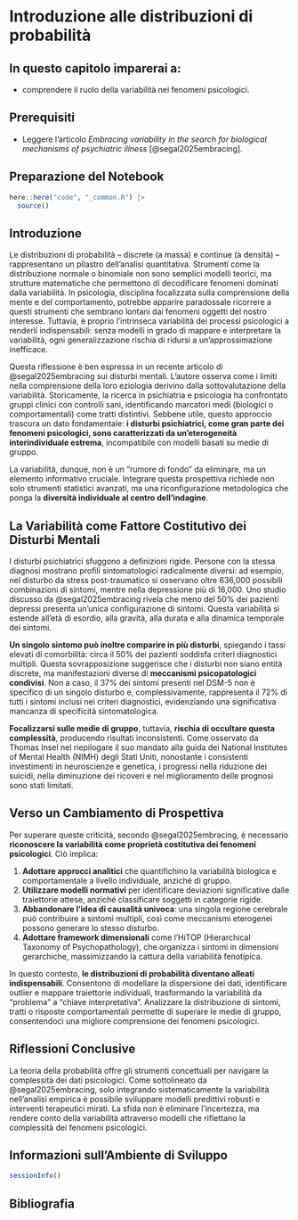 # Introduzione alle distribuzioni di probabilità {#sec-prob-intro-distr}

::: callout-important
## In questo capitolo imparerai a:

- comprendere il ruolo della variabilità nei fenomeni psicologici.
:::

::: callout-tip
## Prerequisiti

- Leggere l'articolo *Embracing variability in the search for biological
mechanisms of psychiatric illness* [@segal2025embracing].
:::

::: callout-caution
## Preparazione del Notebook

```r
here::here("code", "_common.R") |> 
  source()
```
:::


## Introduzione  

Le distribuzioni di probabilità – discrete (a massa) e continue (a densità) – rappresentano un pilastro dell’analisi quantitativa. Strumenti come la distribuzione normale o binomiale non sono semplici modelli teorici, ma strutture matematiche che permettono di decodificare fenomeni dominati dalla variabilità. In psicologia, disciplina focalizzata sulla comprensione della mente e del comportamento, potrebbe apparire paradossale ricorrere a questi strumenti che sembrano lontani dai fenomeni oggetti del nostro interesse. Tuttavia, è proprio l’intrinseca variabilità dei processi psicologici a renderli indispensabili: senza modelli in grado di mappare e interpretare la variabilità, ogni generalizzazione rischia di ridursi a un’approssimazione inefficace.  

Questa riflessione è ben espressa in un recente articolo di @segal2025embracing sui disturbi mentali. L’autore osserva come i limiti nella comprensione della loro eziologia derivino dalla sottovalutazione della variabilità. Storicamente, la ricerca in psichiatria e psicologia ha confrontato gruppi clinici con controlli sani, identificando marcatori medi (biologici o comportamentali) come tratti distintivi. Sebbene utile, questo approccio trascura un dato fondamentale: **i disturbi psichiatrici, come gran parte dei fenomeni psicologici, sono caratterizzati da un’eterogeneità interindividuale estrema**, incompatibile con modelli basati su medie di gruppo.  

La variabilità, dunque, non è un “rumore di fondo” da eliminare, ma un elemento informativo cruciale. Integrare questa prospettiva richiede non solo strumenti statistici avanzati, ma una riconfigurazione metodologica che ponga la **diversità individuale al centro dell’indagine**.  


## La Variabilità come Fattore Costitutivo dei Disturbi Mentali  

I disturbi psichiatrici sfuggono a definizioni rigide. Persone con la stessa diagnosi mostrano profili sintomatologici radicalmente diversi: ad esempio, nel disturbo da stress post-traumatico si osservano oltre 636,000 possibili combinazioni di sintomi, mentre nella depressione più di 16,000. Uno studio discusso da @segal2025embracing rivela che meno del 50% dei pazienti depressi presenta un’unica configurazione di sintomi. Questa variabilità si estende all’età di esordio, alla gravità, alla durata e alla dinamica temporale dei sintomi.  

**Un singolo sintomo può inoltre comparire in più disturbi**, spiegando i tassi elevati di comorbilità: circa il 50% dei pazienti soddisfa criteri diagnostici multipli. Questa sovrapposizione suggerisce che i disturbi non siano entità discrete, ma manifestazioni diverse di **meccanismi psicopatologici condivisi**. Non a caso, il 37% dei sintomi presenti nel DSM-5 non è specifico di un singolo disturbo e, complessivamente, rappresenta il 72% di tutti i sintomi inclusi nei criteri diagnostici, evidenziando una significativa mancanza di specificità sintomatologica.  

**Focalizzarsi sulle medie di gruppo**, tuttavia, **rischia di occultare questa complessità**, producendo risultati inconsistenti. Come osservato da Thomas Insel nel riepilogare il suo mandato alla guida dei National Institutes of Mental Health (NIMH) degli Stati Uniti, nonostante i consistenti investimenti in neuroscienze e genetica, i progressi nella riduzione dei suicidi, nella diminuzione dei ricoveri e nel miglioramento delle prognosi sono stati limitati.


## Verso un Cambiamento di Prospettiva  

Per superare queste criticità, secondo @segal2025embracing, è necessario **riconoscere la variabilità come proprietà costitutiva dei fenomeni psicologici**. Ciò implica:  

1. **Adottare approcci analitici** che quantifichino la variabilità biologica e comportamentale a livello individuale, anziché di gruppo.  
2. **Utilizzare modelli normativi** per identificare deviazioni significative dalle traiettorie attese, anziché classificare soggetti in categorie rigide.  
3. **Abbandonare l’idea di causalità univoca**: una singola regione cerebrale può contribuire a sintomi multipli, così come meccanismi eterogenei possono generare lo stesso disturbo.  
4. **Adottare framework dimensionali** come l’HiTOP (Hierarchical Taxonomy of Psychopathology), che organizza i sintomi in dimensioni gerarchiche, massimizzando la cattura della variabilità fenotipica.  

In questo contesto, **le distribuzioni di probabilità diventano alleati indispensabili**. Consentono di modellare la dispersione dei dati, identificare outlier e mappare traiettorie individuali, trasformando la variabilità da “problema” a “chiave interpretativa”. Analizzare la distribuzione di sintomi, tratti o risposte comportamentali permette di superare le medie di gruppo, consentendoci una migliore  comprensione dei fenomeni psicologici.  

## Riflessioni Conclusive

La teoria della probabilità offre gli strumenti concettuali per navigare la complessità dei dati psicologici. Come sottolineato da @segal2025embracing, solo integrando sistematicamente la variabilità nell’analisi empirica è possibile sviluppare modelli predittivi robusti e interventi terapeutici mirati. La sfida non è eliminare l’incertezza, ma rendere conto della variabilità attraverso modelli che riflettano la complessità dei fenomeni psicologici.  


## Informazioni sull'Ambiente di Sviluppo {.unnumbered} 

```r
sessionInfo()
```

## Bibliografia {.unnumbered}

